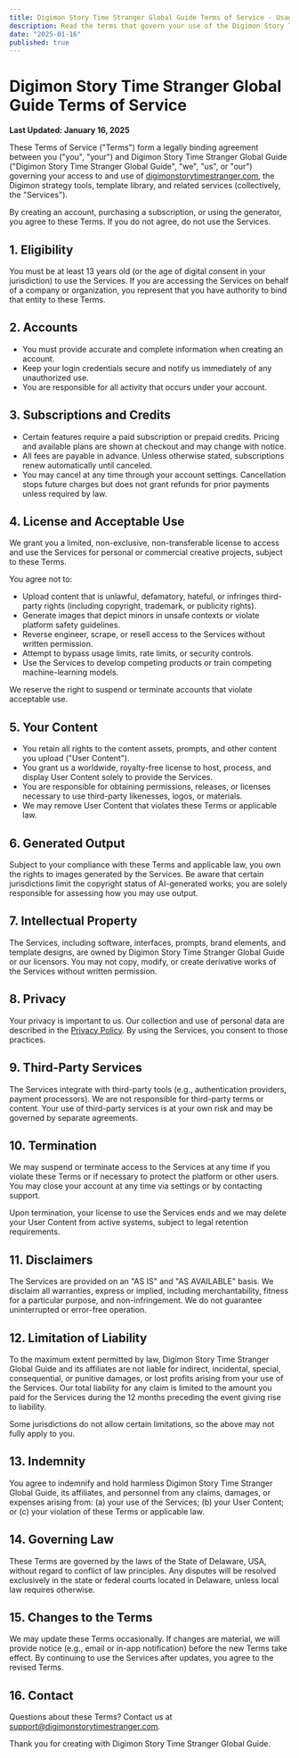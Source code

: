 ```yaml
---
title: Digimon Story Time Stranger Global Guide Terms of Service - Usage Rules and Guidelines
description: Read the terms that govern your use of the Digimon Story Time Stranger Global Guide generator, templates, and related services.
date: "2025-01-16"
published: true
---
```


# Digimon Story Time Stranger Global Guide Terms of Service

**Last Updated: January 16, 2025**

These Terms of Service ("Terms") form a legally binding agreement between you ("you", "your") and Digimon Story Time Stranger Global Guide ("Digimon Story Time Stranger Global Guide", "we", "us", or "our") governing your access to and use of [digimonstorytimestranger.com](https://digimonstorytimestranger.com), the Digimon strategy tools, template library, and related services (collectively, the "Services").

By creating an account, purchasing a subscription, or using the generator, you agree to these Terms. If you do not agree, do not use the Services.

## 1. Eligibility

You must be at least 13 years old (or the age of digital consent in your jurisdiction) to use the Services. If you are accessing the Services on behalf of a company or organization, you represent that you have authority to bind that entity to these Terms.

## 2. Accounts

- You must provide accurate and complete information when creating an account.
- Keep your login credentials secure and notify us immediately of any unauthorized use.
- You are responsible for all activity that occurs under your account.

## 3. Subscriptions and Credits

- Certain features require a paid subscription or prepaid credits. Pricing and available plans are shown at checkout and may change with notice.
- All fees are payable in advance. Unless otherwise stated, subscriptions renew automatically until canceled.
- You may cancel at any time through your account settings. Cancellation stops future charges but does not grant refunds for prior payments unless required by law.

## 4. License and Acceptable Use

We grant you a limited, non-exclusive, non-transferable license to access and use the Services for personal or commercial creative projects, subject to these Terms.

You agree not to:

- Upload content that is unlawful, defamatory, hateful, or infringes third-party rights (including copyright, trademark, or publicity rights).
- Generate images that depict minors in unsafe contexts or violate platform safety guidelines.
- Reverse engineer, scrape, or resell access to the Services without written permission.
- Attempt to bypass usage limits, rate limits, or security controls.
- Use the Services to develop competing products or train competing machine-learning models.

We reserve the right to suspend or terminate accounts that violate acceptable use.

## 5. Your Content

- You retain all rights to the content assets, prompts, and other content you upload ("User Content").
- You grant us a worldwide, royalty-free license to host, process, and display User Content solely to provide the Services.
- You are responsible for obtaining permissions, releases, or licenses necessary to use third-party likenesses, logos, or materials.
- We may remove User Content that violates these Terms or applicable law.

## 6. Generated Output

Subject to your compliance with these Terms and applicable law, you own the rights to images generated by the Services. Be aware that certain jurisdictions limit the copyright status of AI-generated works; you are solely responsible for assessing how you may use output.

## 7. Intellectual Property

The Services, including software, interfaces, prompts, brand elements, and template designs, are owned by Digimon Story Time Stranger Global Guide or our licensors. You may not copy, modify, or create derivative works of the Services without written permission.

## 8. Privacy

Your privacy is important to us. Our collection and use of personal data are described in the [Privacy Policy](/privacy). By using the Services, you consent to those practices.

## 9. Third-Party Services

The Services integrate with third-party tools (e.g., authentication providers, payment processors). We are not responsible for third-party terms or content. Your use of third-party services is at your own risk and may be governed by separate agreements.

## 10. Termination

We may suspend or terminate access to the Services at any time if you violate these Terms or if necessary to protect the platform or other users. You may close your account at any time via settings or by contacting support.

Upon termination, your license to use the Services ends and we may delete your User Content from active systems, subject to legal retention requirements.

## 11. Disclaimers

The Services are provided on an "AS IS" and "AS AVAILABLE" basis. We disclaim all warranties, express or implied, including merchantability, fitness for a particular purpose, and non-infringement. We do not guarantee uninterrupted or error-free operation.

## 12. Limitation of Liability

To the maximum extent permitted by law, Digimon Story Time Stranger Global Guide and its affiliates are not liable for indirect, incidental, special, consequential, or punitive damages, or lost profits arising from your use of the Services. Our total liability for any claim is limited to the amount you paid for the Services during the 12 months preceding the event giving rise to liability.

Some jurisdictions do not allow certain limitations, so the above may not fully apply to you.

## 13. Indemnity

You agree to indemnify and hold harmless Digimon Story Time Stranger Global Guide, its affiliates, and personnel from any claims, damages, or expenses arising from: (a) your use of the Services; (b) your User Content; or (c) your violation of these Terms or applicable law.

## 14. Governing Law

These Terms are governed by the laws of the State of Delaware, USA, without regard to conflict of law principles. Any disputes will be resolved exclusively in the state or federal courts located in Delaware, unless local law requires otherwise.

## 15. Changes to the Terms

We may update these Terms occasionally. If changes are material, we will provide notice (e.g., email or in-app notification) before the new Terms take effect. By continuing to use the Services after updates, you agree to the revised Terms.

## 16. Contact

Questions about these Terms? Contact us at [support@digimonstorytimestranger.com](mailto:support@digimonstorytimestranger.com).

Thank you for creating with Digimon Story Time Stranger Global Guide.
